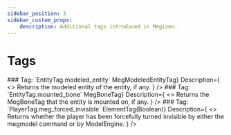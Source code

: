 ```yaml
---
sidebar_position: 3
sidebar_custom_props:
    description: Additional tags introduced in Megizen.
---
```


# Tags

<MetaEntry>
    <EntryHeader>
    ### Tag: `EntityTag.modeled_entity`
    </EntryHeader>
    <DetailsTable
        Returns={<code>MegModeledEntityTag</code>}
        Description={
            <>
                Returns the modeled entity of the entity, if any.
            </>
        }
    />
    <EntryHeader>
    ### Tag: `EntityTag.mounted_bone`
    </EntryHeader>
    <DetailsTable
        Returns={<code>MegBoneTag</code>}
        Description={
            <>
                Returns the MegBoneTag that the entity is mounted on, if any.
            </>
        }
    />
    <EntryHeader>
    ### Tag: `PlayerTag.meg_forced_invisible`
    </EntryHeader>
    <DetailsTable
        Returns={<code>ElementTag(Boolean)</code>}
        Description={
            <>
                Returns whether the player has been forcefully turned invisible by either the megmodel command or by ModelEngine.
            </>
        }
    />
</MetaEntry>
